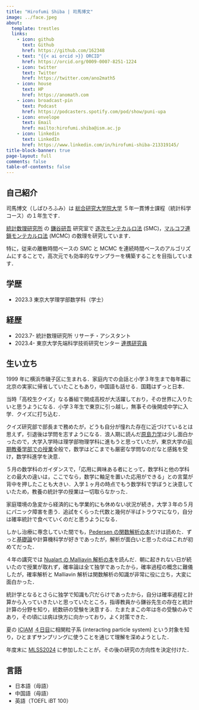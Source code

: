 ```yaml
---
title: "Hirofumi Shiba | 司馬博文"
image: ../face.jpeg
about:
  template: trestles
  links:
    - icon: github
      text: Github
      href: https://github.com/162348
    - text: "{{< ai orcid >}} ORCID"
      href: https://orcid.org/0009-0007-8251-1224
    - icon: twitter
      text: Twitter
      href: https://twitter.com/ano2math5
    - icon: house
      text: HP
      href: https://anomath.com
    - icon: broadcast-pin
      text: Podcast
      href: https://podcasters.spotify.com/pod/show/puni-upa
    - icon: envelope
      text: Email
      href: mailto:hirofumi.shiba@ism.ac.jp
    - icon: linkedin
      text: LinkedIn
      href: https://www.linkedin.com/in/hirofumi-shiba-213319145/
title-block-banner: true
page-layout: full
comments: false
table-of-contents: false
---
```


## 自己紹介

司馬博文（しばひろふみ）は [総合研究大学院大学](https://www.soken.ac.jp/) ５年一貫博士課程（統計科学コース）の１年生です．

[統計数理研究所](https://www.ism.ac.jp/) の [鎌谷研吾](https://sites.google.com/view/kengokamatani/home) 研究室で [逐次モンテカルロ法](https://ja.wikipedia.org/wiki/%E7%B2%92%E5%AD%90%E3%83%95%E3%82%A3%E3%83%AB%E3%82%BF) (SMC)，[マルコフ連鎖モンテカルロ法](https://ja.wikipedia.org/wiki/%E3%83%9E%E3%83%AB%E3%82%B3%E3%83%95%E9%80%A3%E9%8E%96%E3%83%A2%E3%83%B3%E3%83%86%E3%82%AB%E3%83%AB%E3%83%AD%E6%B3%95) (MCMC) の数理を研究しています．

特に，従来の離散時間ベースの SMC と MCMC を連続時間ベースのアルゴリズムにすることで，高次元でも効率的なサンプラーを構築することを目指しています．

## 学歴

* 2023.3 東京大学理学部数学科（学士）

## 経歴

* 2023.7- 統計数理研究所 リサーチ・アシスタント
* 2023.4- 東京大学先端科学技術研究センター [連携研究員](https://esrp.rcast.u-tokyo.ac.jp/experts/hirofumi-shiba/)

## 生い立ち

1999 年に横浜市磯子区に生まれる．家庭内での会話と小学３年生まで毎年暮に北京の実家に帰省していたこともあり，中国語も話せる．国籍はずっと日本．

当時「高校生クイズ」なる番組で開成高校が大活躍しており，その世界に入りたいと思うようになる．小学３年生で東京に引っ越し，無事その後開成中学に入学．クイズに打ち込む．

クイズ研究部で部長まで務めたが，どうも自分が憧れた存在に近づけているとは思えず，引退後は学問を志すようになる．浪人期に読んだ[原島力学](https://www.shokabo.co.jp/mybooks/ISBN978-4-7853-2020-1.htm)は少し面白かったので，大学入学時は理学部物理学科に進もうと思っていたが，東京大学の[前期教養学部での授業](../posts/2023/Life/BookRecommendation.qmd)全般で，数学はどこまでも厳密な学問なのだなと感銘を受け，数学科進学を決意．

５月の数学科のガイダンスで，「応用に興味ある者にとって，数学科と他の学科との最大の違いは，ここでなら，数学に軸足を置いた応用ができる」との言葉が背中を押したことも大きい．入学１ヶ月の時点でもう数学科で学ぼうと決意していたため，教養の統計学の授業は一切取らなかった．

家庭環境の急変から経済的にも学業的にも休めない状況が続き，大学３年の５月にパニック障害を患う．追試をくらった代数と幾何が半ばトラウマになり，自分は確率統計で食べていくのだと思うようになる．

しかし治療に専念していた間でも，[Pedersen の関数解析の本](https://link.springer.com/book/10.1007/978-1-4612-1007-8)だけは読めた．ずっと[基礎論](https://ja.wikipedia.org/wiki/%E6%95%B0%E5%AD%A6%E5%9F%BA%E7%A4%8E%E8%AB%96)や計算機科学が好きであったが，解析が面白いと思ったのはこれが初めてだった．

４年の講究では [Nualart の Malliavin 解析の本](https://www.cambridge.org/core/books/introduction-to-malliavin-calculus/8E17E009769FE6797351721C024BDCAE)を読んだ．朝に起きれない日が続いたので授業が取れず，確率論は全て独学であったから，確率過程の概念に難儀したが，確率解析と Malliavin 解析は関数解析の知識が非常に役に立ち，大変に面白かった．

統計学となるとさらに独学で知識も穴だらけであったから，自分は確率過程と計算から入っていきたいと思っていたところ，指導教員から鎌谷先生の存在と統計計算の分野を知り，統数研の受験を決意する．たまたまこの年は冬の受験のみであり，その頃には病は快方に向かっており，よく対策できた．

夏の [ICIAM](https://iciam2023.org/) [４日目](https://iciam2023.org/registered_data?id=00837)に相関粒子系 (interacting particle system) という対象を知り，ひとまずサンプリングに使うことを通じて理解を深めようとした．

年度末に [MLSS2024](/static/Sessions.qmd#sec-MLSS2024) に参加したことが，その後の研究の方向性を決定付けた．

## 言語

* 日本語（母語）
* 中国語（母語）
* 英語（TOEFL iBT 100）